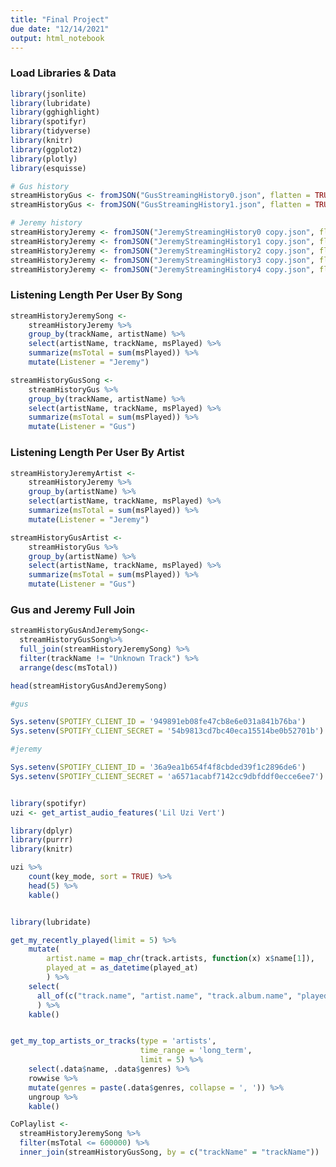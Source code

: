 ```yaml
---
title: "Final Project"
due date: "12/14/2021"
output: html_notebook
---
```


### Load Libraries & Data
```r
library(jsonlite)
library(lubridate)
library(gghighlight)
library(spotifyr)
library(tidyverse)
library(knitr)
library(ggplot2)
library(plotly)
library(esquisse)

# Gus history
streamHistoryGus <- fromJSON("GusStreamingHistory0.json", flatten = TRUE)
streamHistoryGus <- fromJSON("GusStreamingHistory1.json", flatten = TRUE)

# Jeremy history
streamHistoryJeremy <- fromJSON("JeremyStreamingHistory0 copy.json", flatten = TRUE)
streamHistoryJeremy <- fromJSON("JeremyStreamingHistory1 copy.json", flatten = TRUE)
streamHistoryJeremy <- fromJSON("JeremyStreamingHistory2 copy.json", flatten = TRUE)
streamHistoryJeremy <- fromJSON("JeremyStreamingHistory3 copy.json", flatten = TRUE)
streamHistoryJeremy <- fromJSON("JeremyStreamingHistory4 copy.json", flatten = TRUE)

```



### Listening Length Per User By Song
```r
streamHistoryJeremySong <- 
    streamHistoryJeremy %>%
    group_by(trackName, artistName) %>%
    select(artistName, trackName, msPlayed) %>%
    summarize(msTotal = sum(msPlayed)) %>%
    mutate(Listener = "Jeremy")

streamHistoryGusSong <- 
    streamHistoryGus %>%
    group_by(trackName, artistName) %>%
    select(artistName, trackName, msPlayed) %>%
    summarize(msTotal = sum(msPlayed)) %>%
    mutate(Listener = "Gus")

```

### Listening Length Per User By Artist
```r
streamHistoryJeremyArtist <- 
    streamHistoryJeremy %>%
    group_by(artistName) %>%
    select(artistName, trackName, msPlayed) %>%
    summarize(msTotal = sum(msPlayed)) %>%
    mutate(Listener = "Jeremy")

streamHistoryGusArtist <- 
    streamHistoryGus %>%
    group_by(artistName) %>%
    select(artistName, trackName, msPlayed) %>%
    summarize(msTotal = sum(msPlayed)) %>%
    mutate(Listener = "Gus")

```

### Gus and Jeremy Full Join
```r
streamHistoryGusAndJeremySong<-
  streamHistoryGusSong%>%
  full_join(streamHistoryJeremySong) %>%
  filter(trackName != "Unknown Track") %>%
  arrange(desc(msTotal))

head(streamHistoryGusAndJeremySong)
```

```r
#gus

Sys.setenv(SPOTIFY_CLIENT_ID = '949891eb08fe47cb8e6e031a841b76ba')
Sys.setenv(SPOTIFY_CLIENT_SECRET = '54b9813cd7bc40eca15514be0b52701b')

#jeremy

Sys.setenv(SPOTIFY_CLIENT_ID = '36a9ea1b654f4f8cbded39f1c2896de6')
Sys.setenv(SPOTIFY_CLIENT_SECRET = 'a6571acabf7142cc9dbfddf0ecce6ee7')



```

```r
library(spotifyr)
uzi <- get_artist_audio_features('Lil Uzi Vert')

library(dplyr)
library(purrr)
library(knitr)

uzi %>% 
    count(key_mode, sort = TRUE) %>% 
    head(5) %>% 
    kable()


library(lubridate)

get_my_recently_played(limit = 5) %>% 
    mutate(
        artist.name = map_chr(track.artists, function(x) x$name[1]),
        played_at = as_datetime(played_at)
        ) %>% 
    select(
      all_of(c("track.name", "artist.name", "track.album.name", "played_at"))
      ) %>% 
    kable()


get_my_top_artists_or_tracks(type = 'artists', 
                             time_range = 'long_term', 
                             limit = 5) %>% 
    select(.data$name, .data$genres) %>% 
    rowwise %>% 
    mutate(genres = paste(.data$genres, collapse = ', ')) %>% 
    ungroup %>% 
    kable()


```


```r
CoPlaylist <-
  streamHistoryJeremySong %>%
  filter(msTotal <= 600000) %>%
  inner_join(streamHistoryGusSong, by = c("trackName" = "trackName")) 
  
```





